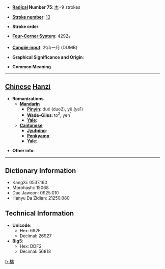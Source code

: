 * '''[[Wiktionary:Chinese radical index| Radical]] Number 75''': [[Wiktionary:Chinese radical index 木|木]]+9 strokes

* '''[[Wiktionary:Chinese total strokes index|Stroke number]]''': [[Wiktionary:Chinese total strokes index 13|13]]

* '''Stroke order''': 

* '''[[Wiktionary:Chinese four corner index|Four-Corner System]]''': 4292<sub>7</sub>

* '''[[Wiktionary:Chinese Cangjie index|Cangjie input]]''': 木山一月 (DUMB)

* '''Graphical Significance and Origin''': 

* '''Common Meaning'''

----

== [[Chinese]] [[Hanzi]] ==

* '''Romanizations'''
** '''[[Mandarin]]'''
*** '''[[Pinyin]]''': duó (duo2), yē (ye1)
*** '''[[Wade-Giles]]''': to<sup>2</sup>, yeh<sup>1</sup>
*** '''[[Yale]]''': 
** '''[[Cantonese]]'''
*** '''[[Jyutping]]''':
*** '''[[Penkyamp]]''': 
*** '''[[Yale]]''': 

* '''Other info''': 

----

== Dictionary Information ==

* KangXi: 0537.160
* Morohashi: 15068
* Dae Jaweon: 0925.010
* Hanyu Da Zidian: 21250.080

== Technical Information ==

* '''Unicode''':
** Hex: 692F
** Decimal: 26927
* '''Big5''':
** Hex: DDF2
** Decimal: 56818

[[fr:椯]]